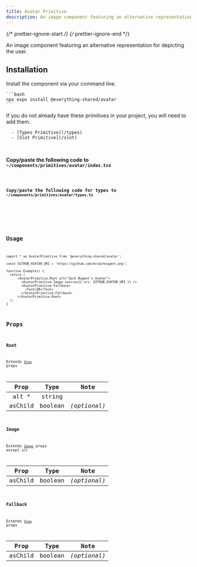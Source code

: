 ```yaml
---
title: Avatar Primitive
description: An image component featuring an alternative representation for depicting the user.
---
```


{/* prettier-ignore-start */}
{/* prettier-ignore-end */}



An image component featuring an alternative representation for depicting the user.

## Installation

<Tabs>
  <TabItem label="NPM">

  Install the component via your command line.

    ```bash
    npx expo install @everything-shared/avatar
    ```

  </TabItem>
  <TabItem label="Manual">
  <Aside title="Uses shared primitives">
      If you do not already have these primitives in your project, you will need to add them.

      - [Types Primitive](/types)
      - [Slot Primitive](/slot)

  </Aside>

  <br />

  **Copy/paste the following code to `~/components/primitives/avatar/index.tsx`**

  <Code code={importedNativeCode} lang="tsx" title="~/components/primitives/avatar/index.tsx" />

  **Copy/paste the following code for types to  `~/components/primitives/avatar/types.ts`**

  <Code code={importedTypesCode} lang="tsx" title="~/components/primitives/avatar/types.ts" />

  </TabItem>
</Tabs>

## Usage

```tsx
import * as AvatarPrimitive from '@everything-shared/avatar';

const GITHUB_AVATAR_URI = 'https://github.com/mrzachnugent.png';

function Example() {
  return (
      <AvatarPrimitive.Root alt="Zach Nugent's Avatar">
        <AvatarPrimitive.Image source={{ uri: GITHUB_AVATAR_URI }} />
        <AvatarPrimitive.Fallback>
          <Text>ZN</Text>
        </AvatarPrimitive.Fallback>
      </AvatarPrimitive.Root>
  );
}
```

## Props

### Root

Extends [`View`](https://reactnative.dev/docs/view#props) props

|  Prop   |  Type   |     Note     |
| :-----: | :-----: | :----------: |
| alt \*  | string  |              |
| asChild | boolean | _(optional)_ |

### Image

Extends [`Image`](https://reactnative.dev/docs/image) props except `alt`

|   Prop   |  Type   |     Note     |
| :------: | :-----: | :----------: |
| asChild  | boolean | _(optional)_ |

### Fallback

Extends [`View`](https://reactnative.dev/docs/view#props) props

|  Prop   |  Type   |     Note     |
| :-----: | :-----: | :----------: |
| asChild | boolean | _(optional)_ |

